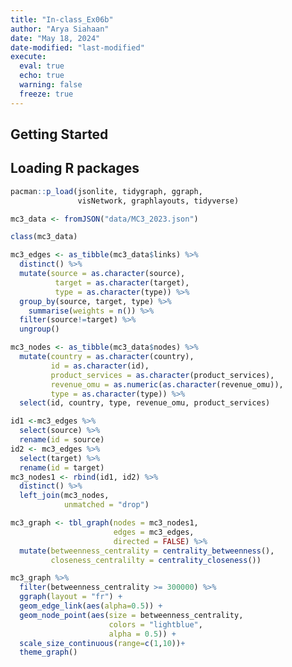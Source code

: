 ```yaml
---
title: "In-class_Ex06b"
author: "Arya Siahaan"
date: "May 18, 2024"
date-modified: "last-modified"
execute: 
  eval: true
  echo: true
  warning: false
  freeze: true
---
```


## **Getting Started**

## Loading R packages

```r
pacman::p_load(jsonlite, tidygraph, ggraph,
               visNetwork, graphlayouts, tidyverse) 
```

```r
mc3_data <- fromJSON("data/MC3_2023.json")
```

```r
class(mc3_data)
```

```r
mc3_edges <- as_tibble(mc3_data$links) %>%
  distinct() %>%
  mutate(source = as.character(source),
          target = as.character(target),
          type = as.character(type)) %>%
  group_by(source, target, type) %>%
    summarise(weights = n()) %>%
  filter(source!=target) %>%
  ungroup()
```

```r
mc3_nodes <- as_tibble(mc3_data$nodes) %>%
  mutate(country = as.character(country),
         id = as.character(id),
         product_services = as.character(product_services),
         revenue_omu = as.numeric(as.character(revenue_omu)),
         type = as.character(type)) %>%
  select(id, country, type, revenue_omu, product_services)

```
```r
id1 <-mc3_edges %>%
  select(source) %>%
  rename(id = source)
id2 <- mc3_edges %>%
  select(target) %>%
  rename(id = target)
mc3_nodes1 <- rbind(id1, id2) %>%
  distinct() %>%
  left_join(mc3_nodes,
            unmatched = "drop")
```

```r
mc3_graph <- tbl_graph(nodes = mc3_nodes1,
                       edges = mc3_edges,
                       directed = FALSE) %>%
  mutate(betweenness_centrality = centrality_betweenness(),
         closeness_centralilty = centrality_closeness())

```

```r
mc3_graph %>%
  filter(betweenness_centrality >= 300000) %>%
  ggraph(layout = "fr") +
  geom_edge_link(aes(alpha=0.5)) +
  geom_node_point(aes(size = betweenness_centrality,
                      colors = "lightblue",
                      alpha = 0.5)) +
  scale_size_continuous(range=c(1,10))+
  theme_graph()
```

```r


```

```r


```

```r


```

```r


```

```r


```

```r


```

```r


```
